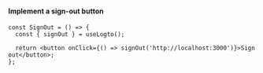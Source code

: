 
<SignOutNote />

#### Implement a sign-out button

```tsx
const SignOut = () => {
  const { signOut } = useLogto();

  return <button onClick={() => signOut('http://localhost:3000')}>Sign out</button>;
};
```
